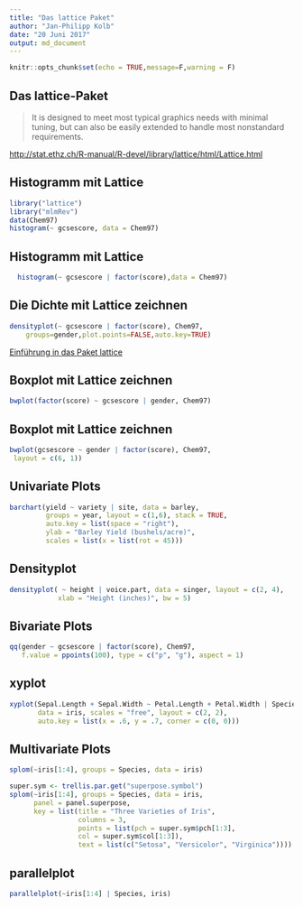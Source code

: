 ```yaml
---
title: "Das lattice Paket"
author: "Jan-Philipp Kolb"
date: "20 Juni 2017"
output: md_document
---
```


```r
knitr::opts_chunk$set(echo = TRUE,message=F,warning = F)
```


## Das lattice-Paket

> It is designed to meet most typical graphics needs with minimal tuning, but can also be easily extended to handle most nonstandard requirements. 

<http://stat.ethz.ch/R-manual/R-devel/library/lattice/html/Lattice.html>

## Histogramm mit Lattice

```r
library("lattice")
library("mlmRev")
data(Chem97)
histogram(~ gcsescore, data = Chem97)
```

## Histogramm mit Lattice

```r
  histogram(~ gcsescore | factor(score),data = Chem97)
```

## Die Dichte mit Lattice zeichnen

```r
densityplot(~ gcsescore | factor(score), Chem97, 
	groups=gender,plot.points=FALSE,auto.key=TRUE)
```

[Einführung in das Paket lattice](http://www.isid.ac.in/~deepayan/R-tutorials/labs/04_lattice_lab.pdf)

## Boxplot mit Lattice zeichnen

```r
bwplot(factor(score) ~ gcsescore | gender, Chem97)
```

## Boxplot mit Lattice zeichnen

```r
bwplot(gcsescore ~ gender | factor(score), Chem97,
 layout = c(6, 1))
```

## Univariate Plots

```r
barchart(yield ~ variety | site, data = barley,
         groups = year, layout = c(1,6), stack = TRUE,
         auto.key = list(space = "right"),
         ylab = "Barley Yield (bushels/acre)",
         scales = list(x = list(rot = 45)))
```


## Densityplot

```r
densityplot( ~ height | voice.part, data = singer, layout = c(2, 4),  
            xlab = "Height (inches)", bw = 5)
```

## Bivariate Plots

```r
qq(gender ~ gcsescore | factor(score), Chem97,
   f.value = ppoints(100), type = c("p", "g"), aspect = 1)
```

## xyplot

```r
xyplot(Sepal.Length + Sepal.Width ~ Petal.Length + Petal.Width | Species,
       data = iris, scales = "free", layout = c(2, 2),
       auto.key = list(x = .6, y = .7, corner = c(0, 0)))
```

## Multivariate Plots

```r
splom(~iris[1:4], groups = Species, data = iris)
```


```r
super.sym <- trellis.par.get("superpose.symbol")
splom(~iris[1:4], groups = Species, data = iris,
      panel = panel.superpose,
      key = list(title = "Three Varieties of Iris",
                 columns = 3, 
                 points = list(pch = super.sym$pch[1:3],
                 col = super.sym$col[1:3]),
                 text = list(c("Setosa", "Versicolor", "Virginica"))))
```


## parallelplot

```r
parallelplot(~iris[1:4] | Species, iris)
```
